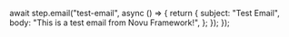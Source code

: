 
  await step.email("test-email", async () => {
    return {
      subject: "Test Email",
      body: "This is a test email from Novu Framework!",
    };
  });
}); 